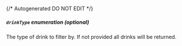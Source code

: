 {/* Autogenerated DO NOT EDIT  */}

##### `drinkType` _enumeration (optional)_
The type of drink to filter by. If not provided all drinks will be returned.
<Collapsible openLabel={Labels.showProperties} closeLabel={Labels.hideProperties}>
    <DrinkType/>
</Collapsible>


